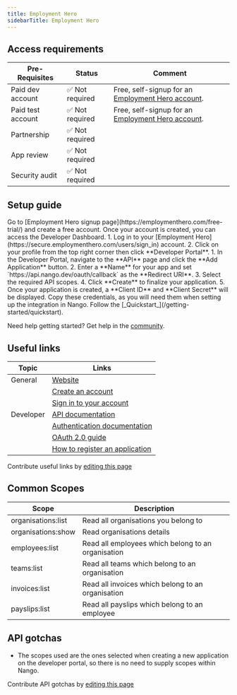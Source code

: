 ```yaml
---
title: Employment Hero
sidebarTitle: Employment Hero
---
```



<Overview />
<PreBuiltTooling />
<PreBuiltUseCases />

## Access requirements
| Pre-Requisites | Status | Comment|
| - | - | - |
| Paid dev account | ✅ Not required | Free, self-signup for an [Employment Hero account](https://employmenthero.com/free-trial/). |
| Paid test account | ✅ Not required | Free, self-signup for an [Employment Hero account](https://employmenthero.com/free-trial/). |
| Partnership | ✅ Not required | |
| App review | ✅ Not required | |
| Security audit | ✅ Not required | |


## Setup guide

<Steps>
  <Step title="Create an Employment Hero account">
    Go to [Employment Hero signup page](https://employmenthero.com/free-trial/) and create a free account. Once your account is created, you can access the Developer Dashboard.
  </Step>
  <Step title="Access the Developer Portal">
    1. Log in to your [Employment Hero](https://secure.employmenthero.com/users/sign_in) account.  
    2. Click on your profile from the top right corner then click **Developer Portal**.  
  </Step>
  <Step title="Create a new app">
    1. In the Developer Portal, navigate to the **API** page and click the **Add Application** button.
    2. Enter a **Name** for your app and set `https://api.nango.dev/oauth/callback` as the **Redirect URI**.
    3. Select the required API scopes.  
    4. Click **Create** to finalize your application.  
    5. Once your application is created, a **Client ID** and **Client Secret** will be displayed. Copy these credentials, as you will need them when setting up the integration in Nango.
  </Step>
  <Step title="Next">
    Follow the [_Quickstart_](/getting-started/quickstart).  
  </Step>
</Steps>

<Tip>Need help getting started? Get help in the [community](https://nango.dev/slack).</Tip>


## Useful links

| Topic | Links | 
| - | - | 
| General | [Website](https://employmenthero.com/) |
| | [Create an account](https://employmenthero.com/free-trial/) |
| | [Sign in to your account](https://secure.employmenthero.com/users/sign_in) |
| Developer | [API documentation](https://developer.employmenthero.com) |
| | [Authentication documentation](https://developer.employmenthero.com/api-references/#icon-key-authentication) |
| | [OAuth 2.0 guide](https://developer.employmenthero.com/api-references/#obtain-access-token) |
| | [How to register an application](https://developer.employmenthero.com/api-references/#obtain-credentials) |

<Note>Contribute useful links by [editing this page](https://github.com/nangohq/nango/tree/master/docs-v2/integrations/all/employment-hero.mdx)</Note>


## Common Scopes

| Scope | Description |
| ----- | ----------- |
| organisations:list | Read all organisations you belong to |
| organisations:show | Read organisations details |
| employees:list | Read all employees which belong to an organisation |
| teams:list | Read all teams which belong to an organisation |
| invoices:list| Read all invoices which belong to an organisation |
| payslips:list | Read all payslips which belong to an employee  |

## API gotchas

- The scopes used are the ones selected when creating a new application on the developer portal, so there is no need to supply scopes within Nango.

<Note>Contribute API gotchas by [editing this page](https://github.com/nangohq/nango/tree/master/docs-v2/integrations/all/employment-hero.mdx)</Note>

